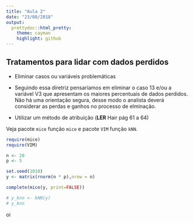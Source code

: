 ```yaml
---
title: "Aula 2"
date: "23/08/2018"
output:
  prettydoc::html_pretty:
    theme: cayman
    highlight: github
---
```


## Tratamentos para lidar com dados perdidos

- Eliminar casos ou variáveis problemáticas

- Seguindo essa diretriz pensaríamos em eliminar o caso 13 e/ou a variável V3 que apresentam os maiores percentuais de dados perdidos. Não há uma orientação segura, desse modo o analista deverá considerar as perdas e ganhos no processo de elminação.

- Utilizar um método de atribuição (**LER** Hair pág 61 a 64) 

Veja pacote `mice` função `mice` e pacote `VIM` função `kNN`.

```r
require(mice)
require(VIM)

n <- 20
p <- 5

set.seed(1010)
y <- matrix(rnorm(n * p),nrow = n)

complete(mice(y, print=FALSE))

# y_knn <- kNN(y)
# y_knn

```

oi